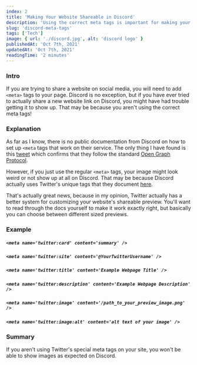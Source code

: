 ```yaml
---
index: 2
title: 'Making Your Website Shareable in Discord'
description: 'Using the correct meta tags is important for making your website shareable within Discord'
slug: 'discord-meta-tags'
tags: ['Tech']
image: { url: './discord.jpg', alt: 'discord logo' }
publishedAt: 'Oct 7th, 2021'
updatedAt: 'Oct 7th, 2021'
readingTime: '2 minutes'
---
```


### Intro

If you are trying to share a website on social media, you will need to add `<meta>` tags to your page. Discord is no exception, but if you have ever tried to actually share a new website link on Discord, you might have had trouble getting it to show up. That may be because you aren't using the correct meta tags!

### Explanation

As far as I know, there is no public documentation from Discord on how to set up `<meta` tags that work on their service. The only thing I have found is this [tweet](https://twitter.com/discord/status/952834253842153472) which confirms that they follow the standard [Open Graph Protocol](https://ogp.me/).

However, if you just use the regular `<meta>` tags, your image might look weird or not show up at all on Discord. That may be because Discord actually uses Twitter's unique tags that they document [here](https://developer.twitter.com/en/docs/twitter-for-websites/cards/overview/markup).

That's actually great news, because in my opinion, Twitter actually has a better system for customizing your website's shareable preview. You'll want to read through the docs yourself to make it work exactly right, but basically you can choose between different sized previews.

### Example

##### `<meta name='twitter:card' content='summary' />`
##### `<meta name='twitter:site' content='@YourTwitterUsername' />`
##### `<meta name='twitter:title' content='Example Webpage Title' />`
##### `<meta name='twitter:description' content='Example Webpage Description' />`
##### `<meta name='twitter:image' content='/path_to_your_preview_image.png' />`
##### `<meta name='twitter:image:alt' content='alt text of your image' />`

### Summary

If you aren't using Twitter's special meta tags on your site, you won't be able to show images as expected on Discord.
